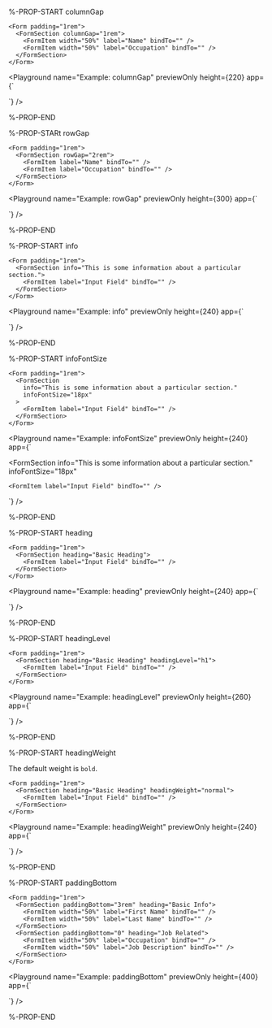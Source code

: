 %-PROP-START columnGap

```ueml copy /columnGap="1rem"/
<Form padding="1rem">
  <FormSection columnGap="1rem">
    <FormItem width="50%" label="Name" bindTo="" />
    <FormItem width="50%" label="Occupation" bindTo="" />
  </FormSection>
</Form>
```

<Playground
  name="Example: columnGap"
  previewOnly
  height={220}
  app={`<Form padding="1rem">
  <FormSection columnGap="1rem">
    <FormItem width="50%" label="Name" bindTo="" />
    <FormItem width="50%" label="Occupation" bindTo="" />
  </FormSection>
</Form>`}
/>

%-PROP-END

%-PROP-STARt rowGap

```ueml copy /rowGap="2rem"/
<Form padding="1rem">
  <FormSection rowGap="2rem">
    <FormItem label="Name" bindTo="" />
    <FormItem label="Occupation" bindTo="" />
  </FormSection>
</Form>
```

<Playground
  name="Example: rowGap"
  previewOnly
  height={300}
  app={`<Form padding="1rem">
  <FormSection rowGap="2rem">
    <FormItem label="Name" bindTo="" />
    <FormItem label="Occupation" bindTo="" />
  </FormSection>
</Form>`}
/>

%-PROP-END

%-PROP-START info

```ueml copy /info="This is some information about a particular section."/
<Form padding="1rem">
  <FormSection info="This is some information about a particular section.">
    <FormItem label="Input Field" bindTo="" />
  </FormSection>
</Form>
```

<Playground
  name="Example: info"
  previewOnly
  height={240}
  app={`<Form padding="1rem">
  <FormSection info="This is some information about a particular section.">
    <FormItem label="Input Field" bindTo="" />
  </FormSection>
</Form>`}
/>

%-PROP-END


%-PROP-START infoFontSize

```ueml copy {4}
<Form padding="1rem">
  <FormSection
    info="This is some information about a particular section."
    infoFontSize="18px"
  >
    <FormItem label="Input Field" bindTo="" />
  </FormSection>
</Form>
```

<Playground
  name="Example: infoFontSize"
  previewOnly
  height={240}
  app={`<Form padding="1rem">
  <FormSection
    info="This is some information about a particular section."
    infoFontSize="18px"
  >
    <FormItem label="Input Field" bindTo="" />
  </FormSection>
</Form>`}
/>

%-PROP-END

%-PROP-START heading

```ueml copy /heading="Basic Heading"/
<Form padding="1rem">
  <FormSection heading="Basic Heading">
    <FormItem label="Input Field" bindTo="" />
  </FormSection>
</Form>
```

<Playground
  name="Example: heading"
  previewOnly
  height={240}
  app={`<Form padding="1rem">
  <FormSection heading="Basic Heading">
    <FormItem label="Input Field" bindTo="" />
  </FormSection>
</Form>`}
/>

%-PROP-END

%-PROP-START headingLevel

```ueml copy /headingLevel="h1"/
<Form padding="1rem">
  <FormSection heading="Basic Heading" headingLevel="h1">
    <FormItem label="Input Field" bindTo="" />
  </FormSection>
</Form>
```

<Playground
  name="Example: headingLevel"
  previewOnly
  height={260}
  app={`<Form padding="1rem">
  <FormSection heading="Basic Heading" headingLevel="h1">
    <FormItem label="Input Field" bindTo="" />
  </FormSection>
</Form>`}
/>

%-PROP-END

%-PROP-START headingWeight

The default weight is `bold`.

```ueml copy /headingWeight="normal"/
<Form padding="1rem">
  <FormSection heading="Basic Heading" headingWeight="normal">
    <FormItem label="Input Field" bindTo="" />
  </FormSection>
</Form>
```

<Playground
  name="Example: headingWeight"
  previewOnly
  height={240}
  app={`<Form padding="1rem">
  <FormSection heading="Basic Heading" headingWeight="normal">
    <FormItem label="Input Field" bindTo="" />
  </FormSection>
</Form>`}
/>

%-PROP-END

%-PROP-START paddingBottom

```ueml copy /paddingBottom/
<Form padding="1rem">
  <FormSection paddingBottom="3rem" heading="Basic Info">
    <FormItem width="50%" label="First Name" bindTo="" />
    <FormItem width="50%" label="Last Name" bindTo="" />
  </FormSection>
  <FormSection paddingBottom="0" heading="Job Related">
    <FormItem width="50%" label="Occupation" bindTo="" />
    <FormItem width="50%" label="Job Description" bindTo="" />
  </FormSection>
</Form>
```

<Playground
  name="Example: paddingBottom"
  previewOnly
  height={400}
  app={`<Form padding="1rem">
  <FormSection paddingBottom="3rem" heading="Basic Info">
    <FormItem width="50%" label="First Name" bindTo="" />
    <FormItem width="50%" label="Last Name" bindTo="" />
  </FormSection>
  <FormSection paddingBottom="0" heading="Job Related">
    <FormItem width="50%" label="Occupation" bindTo="" />
    <FormItem width="50%" label="Job Description" bindTo="" />
  </FormSection>
</Form>`}
/>

%-PROP-END
